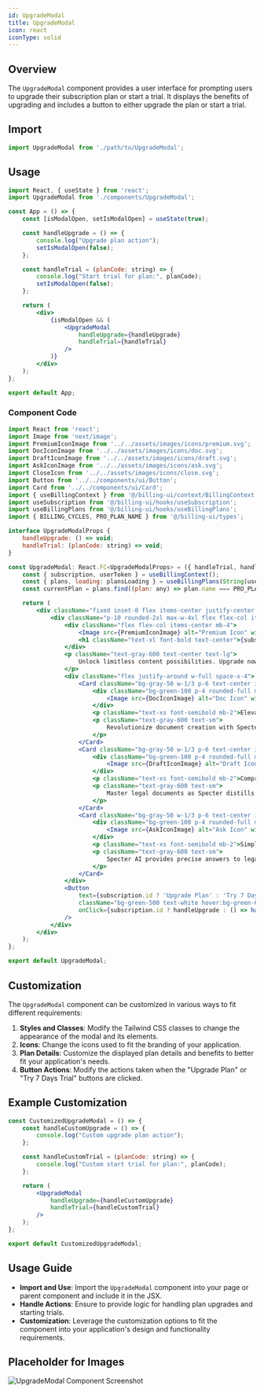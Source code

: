 ```yaml
---
id: UpgradeModal
title: UpgradeModal
icon: react
iconType: solid
---
```


## Overview

The `UpgradeModal` component provides a user interface for prompting users to upgrade their subscription plan or start a trial. It displays the benefits of upgrading and includes a button to either upgrade the plan or start a trial.

## Import

```javascript
import UpgradeModal from './path/to/UpgradeModal';
```

## Usage

```jsx
import React, { useState } from 'react';
import UpgradeModal from './components/UpgradeModal';

const App = () => {
    const [isModalOpen, setIsModalOpen] = useState(true);

    const handleUpgrade = () => {
        console.log("Upgrade plan action");
        setIsModalOpen(false);
    };

    const handleTrial = (planCode: string) => {
        console.log("Start trial for plan:", planCode);
        setIsModalOpen(false);
    };

    return (
        <div>
            {isModalOpen && (
                <UpgradeModal 
                    handleUpgrade={handleUpgrade} 
                    handleTrial={handleTrial} 
                />
            )}
        </div>
    );
};

export default App;
```

### Component Code

```jsx
import React from 'react';
import Image from 'next/image';
import PremiumIconImage from '../../assets/images/icons/premium.svg';
import DocIconImage from '../../assets/images/icons/doc.svg';
import DraftIconImage from '../../assets/images/icons/draft.svg';
import AskIconImage from '../../assets/images/icons/ask.svg';
import CloseIcon from '../../assets/images/icons/close.svg';
import Button from '../../components/ui/Button';
import Card from '../../components/ui/Card';
import { useBillingContext } from '@/billing-ui/context/BillingContext';
import useSubscription from '@/billing-ui/hooks/useSubscription';
import useBillingPlans from '@/billing-ui/hooks/useBillingPlans';
import { BILLING_CYCLES, PRO_PLAN_NAME } from '@/billing-ui/types';

interface UpgradeModalProps {
    handleUpgrade: () => void;
    handleTrial: (planCode: string) => void;
}

const UpgradeModal: React.FC<UpgradeModalProps> = ({ handleTrial, handleUpgrade }) => {
    const { subscription, userToken } = useBillingContext();
    const { plans, loading: plansLoading } = useBillingPlans(String(userToken), BILLING_CYCLES.MONTHLY);
    const currentPlan = plans.find((plan: any) => plan.name === PRO_PLAN_NAME);

    return (
        <div className="fixed inset-0 flex items-center justify-center bg-black bg-opacity-20 backdrop-blur-xl z-50">
            <div className="p-10 rounded-2xl max-w-4xl flex flex-col items-center space-y-6 relative">
                <div className="flex flex-col items-center mb-4">
                    <Image src={PremiumIconImage} alt="Premium Icon" width={100} height={100} className="mb-2" />
                    <h1 className="text-xl font-bold text-center">{subscription.id ? 'Upgrade to Access the Full Potential of Specter' : 'Try Specter Trial: Access Its Full Potential'}</h1>
                </div>
                <p className="text-gray-600 text-center text-lg">
                    Unlock limitless content possibilities. Upgrade now to exceed your credit limit and access valuable content that fuels creativity.
                </p>
                <div className="flex justify-around w-full space-x-4">
                    <Card className="bg-gray-50 w-1/3 p-6 text-center items-center">
                        <div className="bg-green-100 p-4 rounded-full mb-4 mx-auto">
                            <Image src={DocIconImage} alt="Doc Icon" width={30} height={30} />
                        </div>
                        <p className="text-xs font-semibold mb-2">Elevate drafting experience</p>
                        <p className="text-gray-600 text-sm">
                            Revolutionize document creation with Specter's AI-powered module.
                        </p>
                    </Card>
                    <Card className="bg-gray-50 w-1/3 p-6 text-center items-center">
                        <div className="bg-green-100 p-4 rounded-full mb-4 mx-auto">
                            <Image src={DraftIconImage} alt="Draft Icon" width={30} height={30} />
                        </div>
                        <p className="text-xs font-semibold mb-2">Comprehensive Summarization</p>
                        <p className="text-gray-600 text-sm">
                            Master legal documents as Specter distills them into brief summaries.
                        </p>
                    </Card>
                    <Card className="bg-gray-50 w-1/3 p-6 text-center items-center">
                        <div className="bg-green-100 p-4 rounded-full mb-4 mx-auto">
                            <Image src={AskIconImage} alt="Ask Icon" width={30} height={30} />
                        </div>
                        <p className="text-xs font-semibold mb-2">Simplify legal support</p>
                        <p className="text-gray-600 text-sm">
                            Specter AI provides precise answers to legal queries instantly.
                        </p>
                    </Card>
                </div>
                <Button 
                    text={subscription.id ? 'Upgrade Plan' : 'Try 7 Days Trial'}
                    className="bg-green-500 text-white hover:bg-green-600 px-10 py-4 rounded-full"
                    onClick={subscription.id ? handleUpgrade : () => handleTrial(String(currentPlan?.code))}
                />
            </div>
        </div>
    );
};

export default UpgradeModal;
```

## Customization

The `UpgradeModal` component can be customized in various ways to fit different requirements:

1. **Styles and Classes**: Modify the Tailwind CSS classes to change the appearance of the modal and its elements.
2. **Icons**: Change the icons used to fit the branding of your application.
3. **Plan Details**: Customize the displayed plan details and benefits to better fit your application's needs.
4. **Button Actions**: Modify the actions taken when the "Upgrade Plan" or "Try 7 Days Trial" buttons are clicked.

## Example Customization

```jsx
const CustomizedUpgradeModal = () => {
    const handleCustomUpgrade = () => {
        console.log("Custom upgrade plan action");
    };

    const handleCustomTrial = (planCode: string) => {
        console.log("Custom start trial for plan:", planCode);
    };

    return (
        <UpgradeModal 
            handleUpgrade={handleCustomUpgrade} 
            handleTrial={handleCustomTrial} 
        />
    );
};

export default CustomizedUpgradeModal;
```

## Usage Guide

- **Import and Use**: Import the `UpgradeModal` component into your page or parent component and include it in the JSX.
- **Handle Actions**: Ensure to provide logic for handling plan upgrades and starting trials.
- **Customization**: Leverage the customization options to fit the component into your application's design and functionality requirements.

## Placeholder for Images

![UpgradeModal Component Screenshot](#)